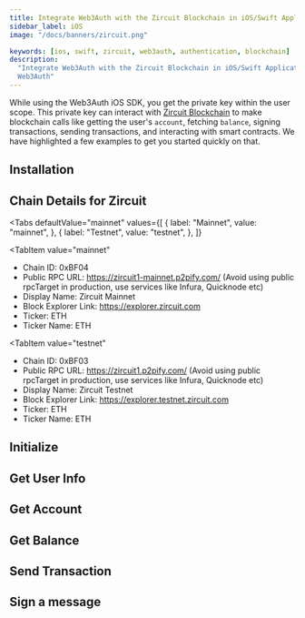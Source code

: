 ```yaml
---
title: Integrate Web3Auth with the Zircuit Blockchain in iOS/Swift Applications
sidebar_label: iOS
image: "/docs/banners/zircuit.png"

keywords: [ios, swift, zircuit, web3auth, authentication, blockchain]
description:
  "Integrate Web3Auth with the Zircuit Blockchain in iOS/Swift Applications | Documentation -
  Web3Auth"
---
```



<SEO
  title="Integrate Web3Auth with the Zircuit Blockchain in iOS/Swift Applications"
  description="Integrate Web3Auth with the Zircuit Blockchain in iOS/Swift Applications | Documentation - Web3Auth"
  image="https://web3auth.io/docs/banners/zircuit.png"
  slug="/connect-blockchain/evm/zircuit/ios"
/>

While using the Web3Auth iOS SDK, you get the private key within the user scope. This private key
can interact with [Zircuit Blockchain](https://zircuit.com) to make blockchain calls like getting
the user's `account`, fetching `balance`, signing transactions, sending transactions, and
interacting with smart contracts. We have highlighted a few examples to get you started quickly on
that.

## Installation

<InstallationSnippet />

## Chain Details for Zircuit

<Tabs
 defaultValue="mainnet"
  values={[
    { label: "Mainnet", value: "mainnet", },
    { label: "Testnet", value: "testnet", },
  ]}
>
<TabItem
  value="mainnet"
>

- Chain ID: 0xBF04
- Public RPC URL: https://zircuit1-mainnet.p2pify.com/ (Avoid using public rpcTarget in production,
  use services like Infura, Quicknode etc)
- Display Name: Zircuit Mainnet
- Block Explorer Link: https://explorer.zircuit.com
- Ticker: ETH
- Ticker Name: ETH

</TabItem>

<TabItem
  value="testnet"
>

- Chain ID: 0xBF03
- Public RPC URL: https://zircuit1.p2pify.com/ (Avoid using public rpcTarget in production, use
  services like Infura, Quicknode etc)
- Display Name: Zircuit Testnet
- Block Explorer Link: https://explorer.testnet.zircuit.com
- Ticker: ETH
- Ticker Name: ETH

</TabItem>
</Tabs>

## Initialize

<InitialisationSnippet />

## Get User Info

<UserInfoSnippet />

## Get Account

<GetAccountSnippet />

## Get Balance

<GetBalanceSnippet />

## Send Transaction

<SendTransactionSnippet />

## Sign a message

<SignMessageSnippet />
